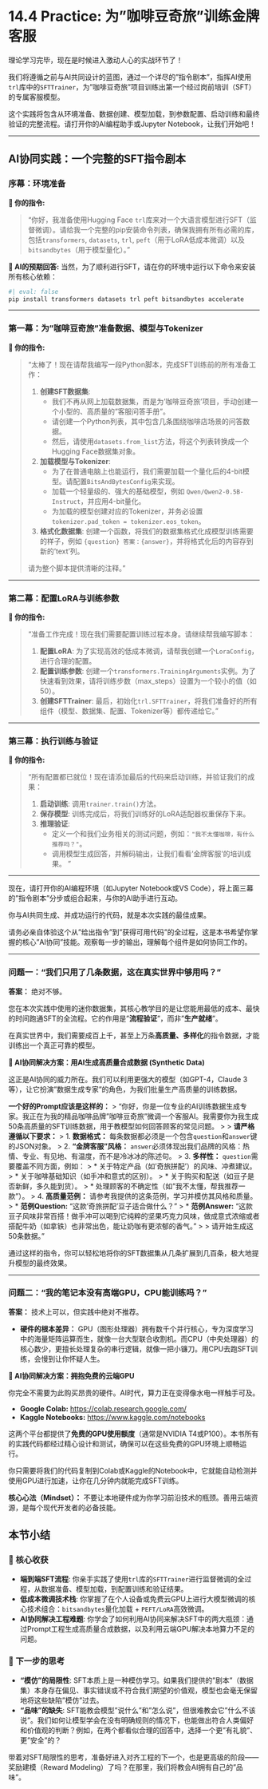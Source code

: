 # 14.4 Practice: 为"咖啡豆奇旅"训练金牌客服


理论学习完毕，现在是时候进入激动人心的实战环节了！

我们将遵循之前与AI共同设计的蓝图，通过一个详尽的"指令剧本"，指挥AI使用`trl`库中的`SFTTrainer`，为"咖啡豆奇旅"项目训练出第一个经过岗前培训（SFT）的专属客服模型。

这个实践将包含从环境准备、数据创建、模型加载，到参数配置、启动训练和最终验证的完整流程。请打开你的AI编程助手或Jupyter Notebook，让我们开始吧！

---

## AI协同实践：一个完整的SFT指令剧本

### 序幕：环境准备

::: {.callout-caution title="第一步：请求AI给出安装指令" icon="fas fa-download"}
**👤 你的指令:**

> "你好，我准备使用Hugging Face `trl`库来对一个大语言模型进行SFT（监督微调）。请给我一个完整的pip安装命令列表，确保我拥有所有必需的库，包括`transformers`, `datasets`, `trl`, `peft`（用于LoRA低成本微调）以及`bitsandbytes`（用于模型量化）。"
:::

**🤖 AI的预期回答:**
当然，为了顺利进行SFT，请在你的环境中运行以下命令来安装所有核心依赖：
```bash
#| eval: false
pip install transformers datasets trl peft bitsandbytes accelerate
```

---

### 第一幕：为"咖啡豆奇旅"准备数据、模型与Tokenizer

::: {.callout-note title="第二步：请求AI编写准备代码" icon="fas fa-cogs"}
**👤 你的指令:**

> "太棒了！现在请帮我编写一段Python脚本，完成SFT训练前的所有准备工作：
>
> 1.  **创建SFT数据集**:
>     -   我们不再从网上加载数据集，而是为'咖啡豆奇旅'项目，手动创建一个小型的、高质量的"客服问答手册"。
>     -   请创建一个Python列表，其中包含几条围绕咖啡店场景的问答数据。
>     -   然后，请使用`datasets.from_list`方法，将这个列表转换成一个Hugging Face数据集对象。
> 2.  **加载模型与Tokenizer**:
>     -   为了在普通电脑上也能运行，我们需要加载一个量化后的4-bit模型。请配置`BitsAndBytesConfig`来实现。
>     -   加载一个轻量级的、强大的基础模型，例如 `Qwen/Qwen2-0.5B-Instruct`，并应用4-bit量化。
>     -   为加载的模型创建对应的Tokenizer，并务必设置 `tokenizer.pad_token = tokenizer.eos_token`。
> 3.  **格式化数据集**: 创建一个函数，将我们的数据集格式化成模型训练需要的样子，例如 `
>     {question} 答案：{answer}
>     `，并将格式化后的内容存到新的'text'列。
>
> 请为整个脚本提供清晰的注释。"
:::

---

### 第二幕：配置LoRA与训练参数

::: {.callout-note title="第三步：请求AI配置训练" icon="fas fa-sliders-h"}
**👤 你的指令:**

> "准备工作完成！现在我们需要配置训练过程本身。请继续帮我编写脚本：
>
> 1.  **配置LoRA**: 为了实现高效的低成本微调，请帮我创建一个`LoraConfig`，进行合理的配置。
> 2.  **配置训练参数**: 创建一个`transformers.TrainingArguments`实例。为了快速看到效果，请将训练步数（max_steps）设置为一个较小的值（如50）。
> 3.  **创建SFTTrainer**: 最后，初始化`trl.SFTTrainer`，将我们准备好的所有组件（模型、数据集、配置、Tokenizer等）都传递给它。"
:::

---

### 第三幕：执行训练与验证

::: {.callout-note title="第四步：请求AI运行训练并验证" icon="fas fa-play-circle"}
**👤 你的指令:**

> "所有配置都已就位！现在请添加最后的代码来启动训练，并验证我们的成果：
>
> 1.  **启动训练**: 调用`trainer.train()`方法。
> 2.  **保存模型**: 训练完成后，将我们训练好的LoRA适配器权重保存下来。
> 3.  **推理验证**:
>     -   定义一个和我们业务相关的测试问题，例如：`"我不太懂咖啡，有什么推荐吗？"`。
>     -   调用模型生成回答，并解码输出，让我们看看'金牌客服'的培训成果。
"
:::

---

现在，请打开你的AI编程环境（如Jupyter Notebook或VS Code），将上面三幕的"指令剧本"分步或组合起来，与你的AI助手进行互动。

你与AI共同生成、并成功运行的代码，就是本次实践的最佳成果。

请务必亲自体验这个从"给出指令"到"获得可用代码"的全过程，这是本书希望你掌握的核心"AI协同"技能。观察每一步的输出，理解每个组件是如何协同工作的。


---

::: {.callout-caution title="AI协同工具箱" icon="fas fa-toolbox"}

### **问题一："我们只用了几条数据，这在真实世界中够用吗？"**

**答案：** 绝对不够。

您在本次实践中使用的迷你数据集，其核心教学目的是让您能用最低的成本、最快的时间跑通SFT的全流程。它的作用是"**流程验证**"，而非"**生产就绪**"。

在真实世界中，我们需要成百上千，甚至上万条**高质量、多样化**的指令数据，才能训练出一个真正可靠的模型。

**🤖 AI协同解决方案：用AI生成高质量合成数据 (Synthetic Data)**

这正是AI协同的威力所在。我们可以利用更强大的模型（如GPT-4，Claude 3等），让它扮演"数据生成专家"的角色，为我们批量生产高质量的训练数据。

**一个好的Prompt应该是这样的：**
> "你好，你是一位专业的AI训练数据生成专家。我正在为我的精品咖啡品牌"咖啡豆奇旅"微调一个客服AI。我需要你为我生成50条高质量的SFT训练数据，用于教模型如何回答顾客的常见问题。
>
> **请严格遵循以下要求：**
> 1.  **数据格式：** 每条数据都必须是一个包含`question`和`answer`键的JSON对象。
> 2.  **"金牌客服"风格：** `answer`必须体现出我们品牌的风格：热情、专业、有见地、有温度，而不是冷冰冰的陈述句。
> 3.  **多样性：** `question`需要覆盖不同方面，例如：
>     *   关于特定产品（如'奇旅拼配'）的风味、冲煮建议。
>     *   关于咖啡基础知识（如手冲和意式的区别）。
>     *   关于购买和配送（如豆子是否新鲜，多久能到货）。
>     *   处理顾客的不确定性（如"我不太懂，帮我推荐一款"）。
> 4.  **高质量范例：** 请参考我提供的这条范例，学习并模仿其风格和质量。
>     *   **范例Question:** "这款'奇旅拼配'豆子适合做什么？"
>     *   **范例Answer:** "这款豆子风味非常百搭！做手冲可以喝到它纯粹的坚果巧克力风味，做成意式浓缩或者搭配牛奶（如拿铁）也非常出色，能让奶咖有更浓郁的香气。"
>
> 请开始生成这50条数据。"

通过这样的指令，你可以轻松地将你的SFT数据集从几条扩展到几百条，极大地提升模型的最终效果。

---

### **问题二："我的笔记本没有高端GPU，CPU能训练吗？"**

**答案：** 技术上可以，但实践中绝对不推荐。

*   **硬件的根本差异：** GPU（图形处理器）拥有数千个并行核心，专为深度学习中的海量矩阵运算而生，就像一台大型联合收割机。而CPU（中央处理器）的核心数少，更擅长处理复杂的串行逻辑，就像一把小镰刀。用CPU去跑SFT训练，会慢到让你怀疑人生。

**🤖 AI协同解决方案：拥抱免费的云端GPU**

你完全不需要为此购买昂贵的硬件。AI时代，算力正在变得像水电一样触手可及。

*   **Google Colab:** [https://colab.research.google.com/](https://colab.research.google.com/)
*   **Kaggle Notebooks:** [https://www.kaggle.com/notebooks](https://www.kaggle.com/notebooks)

这两个平台都提供了**免费的GPU使用额度**（通常是NVIDIA T4或P100）。本书所有的实践代码都经过精心设计和测试，确保可以在这些免费的GPU环境上顺畅运行。

你只需要将我们的代码复制到Colab或Kaggle的Notebook中，它就能自动检测并使用GPU进行加速，让你在几分钟内就能完成SFT训练。

**核心心法（Mindset）：** 不要让本地硬件成为你学习前沿技术的瓶颈。善用云端资源，是每个现代开发者的必备技能。
:::

## 本节小结

### 🎯 核心收获
- **端到端SFT流程**: 你亲手实践了使用`trl`库的`SFTTrainer`进行监督微调的全过程，从数据准备、模型加载，到配置训练和验证结果。
- **低成本微调技术栈**: 你掌握了在个人设备或免费云GPU上进行大模型微调的核心技术组合：`bitsandbytes`量化加载 + `PEFT/LoRA`高效微调。
- **AI协同解决工程难题**: 你学会了如何利用AI协同来解决SFT中的两大瓶颈：通过Prompt工程生成高质量合成数据，以及利用云端GPU解决本地算力不足的问题。

### 🤔 下一步的思考
- **"模仿"的局限性**: SFT本质上是一种模仿学习。如果我们提供的"剧本"（数据集）本身存在偏见、事实错误或不符合我们期望的价值观，模型也会毫无保留地将这些缺陷"模仿"过去。
- **"品味"的缺失**: SFT能教会模型"说什么"和"怎么说"，但很难教会它"什么不该说"。我们如何让模型学会在没有明确规则的情况下，也能做出符合人类偏好和价值观的判断？例如，在两个都看似合理的回答中，选择一个更"有礼貌"、更"安全"的？

带着对SFT局限性的思考，准备好进入对齐工程的下一个，也是更高级的阶段——奖励建模（Reward Modeling）了吗？在那里，我们将教会AI拥有自己的"品味"。
